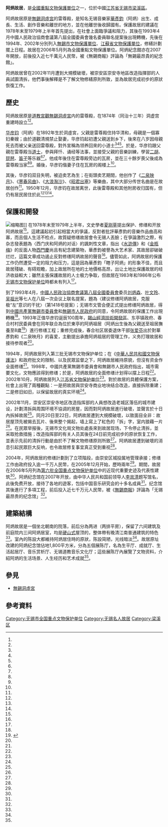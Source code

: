 {{文物保护单位
| 级别 = 全国
| 图片 = Former Residence of Abing - Entrance.JPG
| 说明 = 故居入口處
| 名称 = 阿炳故居
| 编号 = 6-929
| 分类 = 近现代重要史迹及代表性建筑
| 时代 = [[清朝|清朝]]
| 所在 = [[江苏省|江苏省]][[无锡市|无锡市]][[梁溪區|梁溪區]]
| 登录 = 2006年5月25日（[[第六批全國重點文物保護單位|第六批]]）
| 备注 ={{maplink|frame=yes|plain=yes|type=point|frame-lat=31.57856|frame-long=120.29744|zoom=16|coord={{coord|31.57856|120.29744}}}}
}}{{coord|31.57856|120.29744|display=title}}
'''阿炳故居'''，是[[全國重點文物保護單位|全國重點文物保護單位]]之一，位於中國[[江苏省|江苏省]][[无锡市|无锡市]][[梁溪區|梁溪區]]。

阿炳故居原是[[無錫洞虛宮|無錫洞虛宮]]的雷尊殿，是知名无锡音樂家[[華彥鈞|華彥鈞]]（阿炳）出生、成長、生活、創作音樂和離世的地方，並在他離世後收歸國有。保護故居的建議在1978年末至1979年上半年首先提出，在社會上面臨爭議和阻力，其後在1993年4月中國人民政治協商會議第八屆全國委員會幾名委員聯名提案後出現轉機，先後在1994年、2002年分別列入[[無錫市文物保護單位|無錫市文物保護單位]]、[[江蘇省文物保護單位|江蘇省文物保護單位]]，修繕計劃擺上日程。故居在2006年5月列為全國重點文物保護單位。阿炳紀念館亦在2007年開放，前後投入近七千萬元人民幣，被《無錫商報》評論為「無錫最昂貴的紀念館」。

阿炳故居曾在2002年11月遭到大規模破壞，被崇安區崇安寺地區改造指揮部的人員試圖清拆，他們事後解釋是不了解文物修繕原則所致，並為故居完成初步的原狀恢復工作。

== 歷史 ==
{{further|阿炳}}

{{Multiple image|align = left|direction = vertical|width= 220
|image1=Former Residence of Abing.JPG|caption1=阿炳故居外景
|image2=Former Residence of Abing 12 2011-11.JPG|caption2= 华彦钧的居室還原，圖中可見[[二胡|二胡]]和[[琵琶|琵琶]]
|image3=|caption3=
}}

阿炳故居原是[[道教|道教]][[宮觀|宮觀]][[無錫洞虛宮|無錫洞虛宮]]内的雷尊殿，在1874年（同治十三年）洞虚宫重建時設立<ref name="中国人民大学书报资料社"/><ref name="中国国家文物局全国重点文物保护单位编辑委员会"/>。

[[华彦钧|华彦钧]]（阿炳）在1892年生於洞虛宮，父親是雷尊殿住持华清和，母親是一個寡妇秦嫂；由於道觀清規禁止娶妻，华彦钧起初遭父親送到乡下，後來在八岁因母親死去而被父亲送回雷尊殿，對外宣稱為领养回來的小道士<ref name="扬子晚报"/><ref name="人民日报海外版"/><ref name="中国国家博物馆"/>。於是，华彦钧跟父親在雷尊殿当[[道士|道士]]，參與拜忏、诵经等法事，並接受父親的音樂訓練，學習[[二胡|二胡]]、[[琵琶|琵琶]]、[[笛子|笛子]]等乐器<ref name="人民日报海外版"/><ref name="中国国家博物馆"/>。他成年後住在雷尊殿旁边的瓦房，並在三十餘岁喪父後成為雷尊殿当家<ref name="扬子晚报"/><ref name="人民日报海外版"/>。婚後，华彦钧偕妻子住在瓦房的阁楼上<ref name="扬子晚报"/>。

其後，华彦钧双目失明，被迫卖艺為生；在街頭卖艺期間，他创作了《[[二泉映月|二泉映月]]》、《[[寒春风曲|寒春风曲]]》、《[[大浪淘沙|大浪淘沙]]》、《[[昭君出塞_(琵琶曲)|昭君出塞]]》等樂曲，其中大部分传世名曲是在故居创作<ref name="人民日报海外版"/>。1950年12月，华彦钧在故居离世，此後雷尊殿和其他附房收归国有，但仍有居民居住於此<ref name="扬子晚报"/><ref name="人民日报海外版"/><ref name="北京青年报"/>。

== 保護和開發 ==
[[File:Wuxi_Abing_Guju_2015.04.24_15-28-50.jpg|缩略图]]]]
在1978年末至1979年上半年，文史學者[[夏刚草|夏刚草]]提出保护、修缮和开放阿炳故居<ref name="无锡日报P2"/>。這建議起初引起相當大的爭議，反對者批評華彥鈞的音樂作品曲高和寡，而且個人生活不检点，故質疑修缮故居會令无锡人丟臉；在爭論激烈之際，有杂志發表題為〈西门庆和阿炳的对话〉的諷刺性文章，指出《[[水滸傳|水滸傳]]》和《[[金瓶梅|金瓶梅]]》的反面人物[[西門慶|西門慶]]尚且有紀念建築物，華彥鈞被譽為大艺术家、其故居卻破破烂烂，這篇文章成功遏止反對修缮阿炳故居的聲音<ref name="无锡日报P2"/>。儘管如此，阿炳故居的保護工作仍然遭受一定的阻力和压力，這是因為華彥鈞「瞎子阿炳」的形象不佳，而且故居殘破、有碍观瞻，加上故居所在地的土地價格高昂，出让土地比保護故居的经济收益較大；雖然主張保護故居的人士极力争取，但故居在1983年和1986年公布[[无锡市文物保护单位|无锡市文物保护单位]]時都未有列入<ref name="无锡日报P3"/>。

到了1993年4月，[[中國人民政治協商會議第八屆全國委員會|中國人民政治協商會議第八屆全國委員會]]委员[[刘炳森|刘炳森]]、[[叶文玲|叶文玲]]、[[吴祖光|吴祖光]]等七人在八屆一次会议上联名提案，題為〈建议修缮阿炳故居，克服极“左”意识的干扰〉（第1418号提案）；无锡市文管会便正式提出修缮阿炳故居，得到[[中國共產黨無錫市委員會|中國共產黨無錫市委員會]]和[[無錫市人民政府|無錫市人民政府]]的同意，令阿炳故居的保護工作出現轉機<ref name="无锡日报P3"/>。1993年正值华彦钧诞辰100周年，[[錫山經濟技術開發區|錫山經濟技術開發區]]、东亭镇政府、春合村村民委員會在同年联合為位於東亭的阿炳祖居（阿炳出生後為父親送至祖居撫養至8歲<ref>{{cite news|author1=|title=阿炳仙去七十载 东亭祖居三修揭牌|url=http://www.wxrb.com/doc/2020/12/05/51037.shtml|accessdate=|agency=江南晚報|date=2020-12-05|archiveurl=https://web.archive.org/web/20210710102844/http://www.wxrb.com/doc/2020/12/05/51037.shtml|archivedate=2021-07-10|deadurl=no}}</ref>）進行修缮工程；重修完成後，春合社区居委退休干部[[张爱芬|张爱芬]]出於對華彥鈞和《二泉映月》的喜爱，主動提出承擔阿炳祖居的管理工作，义务打理故居和接待参观者<ref name="中共鍚山區委宣傳部"/>。

1994年，阿炳故居列入第三批无锡市文物保护单位；在《[[中華人民共和國文物保護法|中華人民共和國文物保護法]]》和政府批文的限制、以及民眾监督之下，阿炳故居維持原貌，但沒有资金作全面修缮<ref name="无锡日报P3"/>。1998年，中國共產黨無錫市委員會和無錫市人民政府指出，城市需要文化，文物應該得到修缮；於是，阿炳故居的全面修缮计划得以摆上日程<ref name="无锡日报P3"/>。2002年10月，阿炳故居列入[[江苏省文物保护单位|江苏省文物保护单位]]<ref name="北京青年报"/>。對於故居的具體保護方案，社會上出現了兩種觀點：一是把故居與崇安寺商业地块结合改造，直接拆除重建；二是修旧如旧，以保留故居的真实环境<ref name="无锡日报P4"/>。

2002年11月，崇安区崇安寺地区改造指挥部的人員想改造老城区落伍的城市建设，計劃清拆與周围环境不協调的房屋，因而對阿炳故居進行破壞，並聲言於十日內拆掉故居<ref name="北京青年报"/>。同月20日至22日，阿炳故居遭到大規模破壞，以致面目全非：故居屋顶先被揭去瓦片、後來整个揭起，墙上寫上了紅色的「拆」字，室内狼藉一片<ref name="北京青年报"/>。在民眾举报後，无锡市文化局文物处處長來到故居现场，下令停止清拆，並采取抢救措施；改造指挥部的有关人员其後在24日前完成初步的原状恢复工作，並表示先前的清拆行動是由於不了解文物修缮原则所致<ref name="北京青年报"/>。阿炳故居遭到破壞的消息引起民眾巨大反响，也令故居修复事宜真正受到重视<ref name="无锡日报P4"/>。

2004年，阿炳故居的修缮計劃到了立项階段，由崇安区城投属地管理承接；修缮工作由政府投入逾一千万人民幣，在2005年12月开始，歷時兩年<ref name="无锡商报"/>。期間，故居在2006年5月列為[[第六批全国重点文物保护单位|第六批全国重点文物保护单位]]中的近现代重要史迹及代表性建筑<ref name="国务院"/>。阿炳纪念馆在2007年开放，由中华人民共和国前领导人[[李岚清|李岚清]]题写馆名，此後免费开放，接待了各地的遊客，包括{{link-ja|日中友好协会|日本中国友好協会}}中国音乐研究会的十多名成員<ref name="无锡商报"/>。纪念馆其後進行了多項工程，前后投入近七千万元人民幣，被《[[無錫商報|無錫商報]]》評論為「无锡最昂贵的纪念馆」<ref name="无锡商报"/>。

== 建築結構 ==
阿炳故居是一個坐北朝南的院落，前后分為两进（两排平房），保留了六间建筑及前庭院内三间阿炳居室，均是[[硬山式|硬山式]]屋顶的{{link-ja|平屋|平屋}}，整体帶有晚清江南普通建筑的特色<ref name="中国国家文物局全国重点文物保护单位编辑委员会"/>。室內的陈設大都維持阿炳居住時的原狀，陈設简陋，光线暗淡<ref name="人民日报海外版"/>。故居原址改建的阿炳纪念馆佔地1,800平方米，分為五個展陈厅，名為生平厅、成就厅、生活起居厅、音乐赏析厅、无锡道教音乐文化厅；這些展陈厅內展覽了文物资料，介紹阿炳的生活场景、人生经历和艺术成就<ref name="无锡商报"/>。

{{Wide image|Former Residence of Abing 01 2011-11.JPG|700px|{{center|阿炳紀念館平面图}}}}

== 參見 ==
* [[無錫洞虛宮|無錫洞虛宮]]

== 參考資料 ==
{{reflist|2|refs=
<ref name="国务院">{{cite web|title=国务院关于核定并公布第六批全国重点文物保护单位的通知|url=http://www.gov.cn/zwgk/2006-06/02/content_297818.htm|accessdate=2017-03-25|archiveurl=https://archive.is/20120805113248/http://www.gov.cn/zwgk/2006-06/02/content_297818.htm|archivedate=2012-08-05|deadurl=no|date=2006-05-25}}</ref>
<ref name="中国人民大学书报资料社">{{cite book|title=音乐, 舞蹈硏究, 第 1-6 期|publisher=中国人民大学书报资料社|year=1995|page=66}}</ref>
<ref name="中国国家博物馆">{{cite web|title=寻找最后的瞎子阿炳|url=http://www.chnmuseum.cn/tabid/138/InfoID/96762/frtid/139/Default.aspx|website=中国国家博物馆|accessdate=2017-03-25|archiveurl=https://archive.is/20170325073759/http://www.chnmuseum.cn/Default.aspx?TabId=138&InfoID=96762&frtid=139&AspxAutoDetectCookieSupport=1|archivedate=2017年3月25日|deadurl=yes|date=2014-01-14|df=}}</ref>
<ref name="北京青年报">{{cite news|author1=李湘荃|title=阿炳故居屋顶被掀 有关部门紧急叫停全力抢救|url=http://news.xinhuanet.com/newscenter/2002-12/02/content_646106.htm|accessdate=2017-03-25|agency=北京青年报|date=2002-12-02|archiveurl=https://archive.is/20170325073901/http://news.xinhuanet.com/newscenter/2002-12/02/content_646106.htm|archivedate=2017-03-25|deadurl=yes}}</ref>
<ref name="人民日报海外版">{{cite news|author1=颜世贵|title=访阿炳纪念馆|url=http://paper.people.com.cn/rmrbhwb/html/2010-04/22/content_497675.htm|accessdate=2017-03-25|agency=人民日报海外版|date=2010-04-22|archiveurl=https://archive.is/20170325065920/http://paper.people.com.cn/rmrbhwb/html/2010-04/22/content_497675.htm|archivedate=2017-03-25|deadurl=yes}}</ref>
<ref name="无锡商报">{{cite news|author1=周茗芳|title=阿炳故居二期修缮竣工 十月迎阿炳文化艺术节|url=http://news.thmz.com/col89/2011/09/2011-09-12994348.html|accessdate=2017-03-25|agency=无锡商报|date=2011-09-12|archiveurl=https://archive.is/20170325070117/http://news.thmz.com/col89/2011/09/2011-09-12994348.html|archivedate=2017-03-25|deadurl=yes}}</ref>
<ref name="中共鍚山區委宣傳部">{{cite web|title=无锡好人张爱芬：花甲老人义务守护“阿炳”故居二十年|url=http://www.xishancity.gov.cn/xcb/InfoDetail/?InfoID=9b560346-12fa-488b-ba05-1c235fc51138|website=中共鍚山區委宣傳部|accessdate=2017-03-25|archiveurl=https://archive.is/20170325070257/http://www.xishancity.gov.cn/xcb/InfoDetail/?InfoID=9b560346-12fa-488b-ba05-1c235fc51138&CategoryNum=006006003|archivedate=2017-03-25|deadurl=yes|date=2014-08-18}}</ref>
<ref name="扬子晚报">{{cite news|author1=刘欢 (编)|title=唯一存世阿炳照片亮相 双目失明因吸毒宿娼|url=http://www.chinanews.com/cul/2012/10-13/4245049.shtml|accessdate=2017-03-25|agency=扬子晚报|date=2012-10-13|archiveurl=https://archive.is/20170325070813/http://www.chinanews.com/cul/2012/10-13/4245049.shtml|archivedate=2017-03-25|deadurl=no}}</ref>
<ref name="中国国家文物局全国重点文物保护单位编辑委员会">{{cite book|author1=中国国家文物局全国重点文物保护单位编辑委员会|title=全国重点文物保护单位: 第六批|publisher=文物出版社}}</ref>
<ref name="无锡日报P2">{{cite news|author1=程海宏 (编)|title=揭秘30年的修复过程 让阿炳故居成文化亮点|url=http://www.ce.cn/culture/history/200805/16/t20080516_15495015_1.shtml|accessdate=2017-03-25|agency=无锡日报|date=2008-05-16|archiveurl=https://archive.is/20170325072254/http://www.ce.cn/culture/history/200805/16/t20080516_15495015_1.shtml|archivedate=2017-03-25|deadurl=yes|page=2}}</ref>
<ref name="无锡日报P3">{{cite news|author1=程海宏 (编)|title=揭秘30年的修复过程 让阿炳故居成文化亮点|url=http://www.ce.cn/culture/history/200805/16/t20080516_15495015_2.shtml|accessdate=2017-03-25|agency=无锡日报|date=2008-05-16|archiveurl=https://archive.is/20170325072617/http://www.ce.cn/culture/history/200805/16/t20080516_15495015_2.shtml|archivedate=2017-03-25|deadurl=yes|page=3}}</ref>
<ref name="无锡日报P4">{{cite news|author1=程海宏 (编)|title=揭秘30年的修复过程 让阿炳故居成文化亮点|url=http://www.ce.cn/culture/history/200805/16/t20080516_15495015_3.shtml|accessdate=2017-03-25|agency=无锡日报|date=2008-05-16|archiveurl=https://archive.is/20170325072454/http://www.ce.cn/culture/history/200805/16/t20080516_15495015_3.shtml|archivedate=2017-03-25|deadurl=yes|page=4}}</ref>
}}
{{Commons category|Former Residence of Abing}}

{{江苏全国重点文物保护单位|nocat}}
[[Category:无锡市全国重点文物保护单位|Category:无锡市全国重点文物保护单位]]
[[Category:无锡名人故居|Category:无锡名人故居]]
[[Category:梁溪区|Category:梁溪区]]